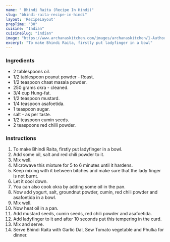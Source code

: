 ---
name: " Bhindi Raita (Recipe In Hindi)"
slug: "bhindi-raita-recipe-in-hindi"
layout: 'RecipeLayout'
prepTime: "30"
cuisine: "Indian"
cuisineSlug: "indian"
image: "https://www.archanaskitchen.com/images/archanaskitchen/1-Author/Madhuli_Ajay/Bhindi_Raita_Okra_Salad.jpg"
excerpt: "To make Bhindi Raita, firstly put ladyfinger in a bowl"
---

### Ingredients

-  2 tablespoons oil.
-  1/2 tablespoon peanut powder - Roast.
-  1/2 teaspoon chaat masala powder.
- 250 grams okra - cleaned.
-  3/4 cup Hung-fat.
-  1/2 teaspoon mustard.
-  1/4 teaspoon asafoetida.
-  1 teaspoon sugar.
-  salt - as per taste.
-  1/2 teaspoon cumin seeds.
-  2 teaspoons red chilli powder.

### Instructions

1. To make Bhindi Raita, firstly put ladyfinger in a bowl.
1. Add some oil, salt and red chili powder to it.
1. Mix well.
1. Microwave this mixture for 5 to 6 minutes until it hardens.
1. Keep mixing with it between bitches and make sure that the lady finger is not burnt.
1. Let it cool down.
1. You can also cook okra by adding some oil in the pan.
1. Now add yogurt, salt, groundnut powder, cumin, red chili powder and asafoetida in a bowl.
1. Mix well.
1. Now heat oil in a pan.
1. Add mustard seeds, cumin seeds, red chili powder and asafoetida.
1. Add ladyfinger to it and after 10 seconds put this tempering in the curd.
1. Mix and serve.
1. Serve Bhindi Raita with Garlic Dal, Sew Tomato vegetable and Phulka for dinner.
